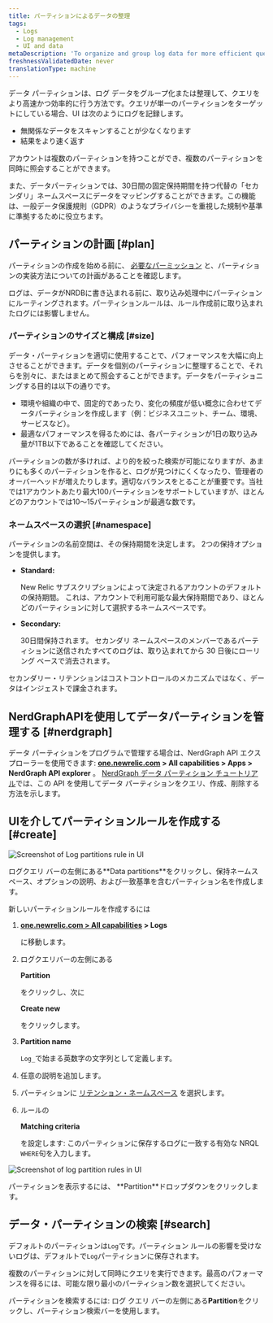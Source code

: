 ```yaml
---
title: パーティションによるデータの整理
tags:
  - Logs
  - Log management
  - UI and data
metaDescription: 'To organize and group log data for more efficient querying in New Relic, use data partitions in the logs UI.'
freshnessValidatedDate: never
translationType: machine
---
```




データ パーティションは、ログ データをグループ化または整理して、クエリをより高速かつ効率的に行う方法です。クエリが単一のパーティションをターゲットにしている場合、UI は次のようにログを記録します。

* 無関係なデータをスキャンすることが少なくなります
* 結果をより速く返す

アカウントは複数のパーティションを持つことができ、複数のパーティションを同時に照会することができます。

また、データパーティションでは、30日間の固定保持期間を持つ代替の「セカンダリ」ネームスペースにデータをマッピングすることができます。この機能は、一般データ保護規則（GDPR）のようなプライバシーを重視した規制や基準に準拠するために役立ちます。

## パーティションの計画 [#plan]

パーティションの作成を始める前に、 [必要なパーミッション](/docs/logs/get-started/get-started-log-management#requirements) と、パーティションの実装方法についての計画があることを確認します。

<Callout variant="important">
  ログは、データがNRDBに書き込まれる前に、取り込み処理中にパーティションにルーティングされます。パーティションルールは、ルール作成前に取り込まれたログには影響しません。
</Callout>

### パーティションのサイズと構成 [#size]

データ・パーティションを適切に使用することで、パフォーマンスを大幅に向上させることができます。データを個別のパーティションに整理することで、それらを別々に、またはまとめて照会することができます。データをパーティショニングする目的は以下の通りです。

* 環境や組織の中で、固定的であったり、変化の頻度が低い概念に合わせてデータパーティションを作成します（例：ビジネスユニット、チーム、環境、サービスなど）。
* 最適なパフォーマンスを得るためには、各パーティションが1日の取り込み量が1TB以下であることを確認してください。

パーティションの数が多ければ、より的を絞った検索が可能になりますが、あまりにも多くのパーティションを作ると、ログが見つけにくくなったり、管理者のオーバーヘッドが増えたりします。適切なバランスをとることが重要です。当社では1アカウントあたり最大100パーティションをサポートしていますが、ほとんどのアカウントでは10～15パーティションが最適な数です。

### ネームスペースの選択 [#namespace]

パーティションの名前空間は、その保持期間を決定します。 2つの保持オプションを提供します。

* <DNT>**Standard:**</DNT>

  New Relic サブスクリプションによって決定されるアカウントのデフォルトの保持期間。 これは、アカウントで利用可能な最大保持期間であり、ほとんどのパーティションに対して選択するネームスペースです。

* <DNT>**Secondary:**</DNT>

  30日間保持されます。 セカンダリ ネームスペースのメンバーであるパーティションに送信されたすべてのログは、取り込まれてから 30 日後にローリング ベースで消去されます。

セカンダリー・リテンションはコストコントロールのメカニズムではなく、データはインジェストで課金されます。

## NerdGraphAPIを使用してデータパーティションを管理する [#nerdgraph]

データ パーティションをプログラムで管理する場合は、NerdGraph API エクスプローラーを使用できます: <DNT>**[one.newrelic.com](https://one.newrelic.com) > All capabilities > Apps > NerdGraph API explorer**</DNT> 。 [NerdGraph データ パーティション チュートリアル](/docs/apis/nerdgraph/examples/nerdgraph-data-partition-rules-tutorial/)では、この API を使用してデータ パーティションをクエリ、作成、削除する方法を示します。

## UIを介してパーティションルールを作成する [#create]

<img
  title="Log data partitions rule"
  alt="Screenshot of Log partitions rule in UI"
  src={logsLogPartitions}
/>

<figcaption>
  ログクエリ バーの左側にある<DNT>**Data partitions**</DNT>をクリックし、保持ネームスペース、オプションの説明、および一致基準を含むパーティション名を作成します。
</figcaption>

新しいパーティションルールを作成するには

1. <DNT>**[one.newrelic.com > All capabilities](https://one.newrelic.com/all-capabilities) > Logs**</DNT>

   に移動します。

2. ログクエリバーの左側にある

   <DNT>**Partition**</DNT>

   をクリックし、次に

   <DNT>**Create new**</DNT>

   をクリックします。

3. <DNT>**Partition name**</DNT>

   `Log_`で始まる英数字の文字列として定義します。

4. 任意の説明を追加します。

5. パーティションに [リテンション・ネームスペース](#namespace) を選択します。

6. ルールの

   <DNT>**Matching criteria**</DNT>

   を設定します: このパーティションに保存するログに一致する有効な NRQL `WHERE`句を入力します。

<img
  title="Log data partitions rules"
  alt="Screenshot of log partition rules in UI"
  src={logsLogPartitionView}
/>

<figcaption>
  パーティションを表示するには、 <DNT>**Partition**</DNT>ドロップダウンをクリックします。
</figcaption>

## データ・パーティションの検索 [#search]

デフォルトのパーティションは`Log`です。パーティション ルールの影響を受けないログは、デフォルトで`Log`パーティションに保存されます。

複数のパーティションに対して同時にクエリを実行できます。最高のパフォーマンスを得るには、可能な限り最小のパーティション数を選択してください。

パーティションを検索するには: ログ クエリ バーの左側にある<DNT>**Partition**</DNT>をクリックし、パーティション検索バーを使用します。